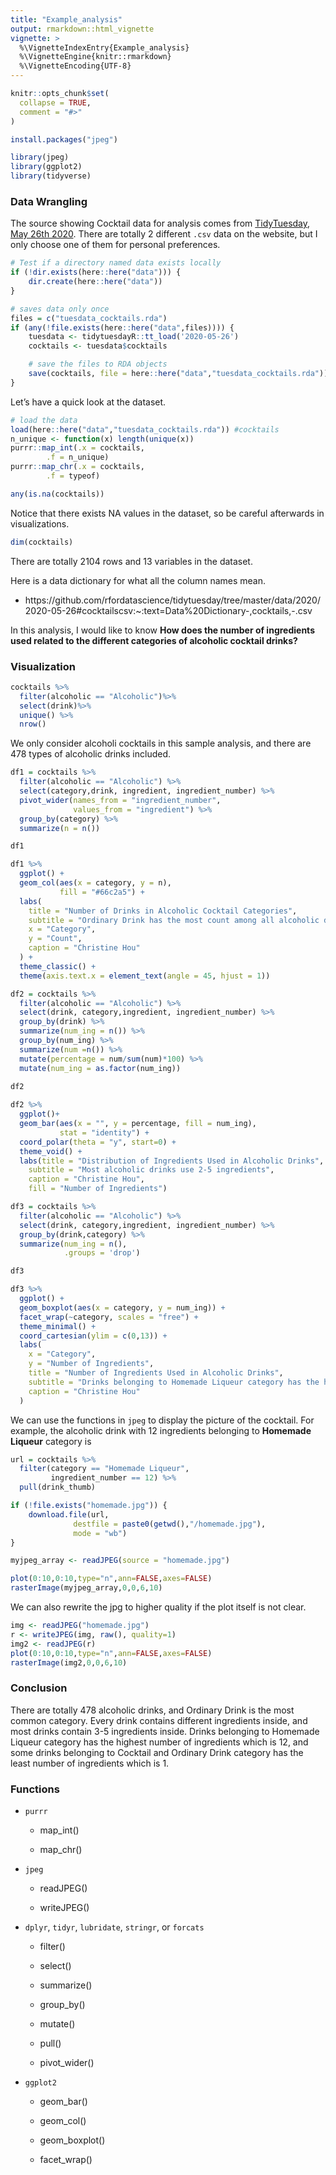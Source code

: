 ```yaml
---
title: "Example_analysis"
output: rmarkdown::html_vignette
vignette: >
  %\VignetteIndexEntry{Example_analysis}
  %\VignetteEngine{knitr::rmarkdown}
  %\VignetteEncoding{UTF-8}
---
```


```r
knitr::opts_chunk$set(
  collapse = TRUE,
  comment = "#>"
)
```

```r
install.packages("jpeg")
```

```r
library(jpeg)
library(ggplot2)
library(tidyverse)
```

### Data Wrangling

The source showing Cocktail data for analysis comes from <a href = "https://www.tidytuesday.com/">TidyTuesday</a>, <a href="https://github.com/rfordatascience/tidytuesday/tree/master/data/2020/2020-05-26">May 26th 2020</a>. There are totally 2 different `.csv` data on the website, but I only choose one of them for personal preferences.

```r
# Test if a directory named data exists locally
if (!dir.exists(here::here("data"))) {
    dir.create(here::here("data"))
}

# saves data only once 
files = c("tuesdata_cocktails.rda")
if (any(!file.exists(here::here("data",files)))) {
    tuesdata <- tidytuesdayR::tt_load('2020-05-26')
    cocktails <- tuesdata$cocktails

    # save the files to RDA objects
    save(cocktails, file = here::here("data","tuesdata_cocktails.rda"))
}
```

Let's have a quick look at the dataset.

```r
# load the data
load(here::here("data","tuesdata_cocktails.rda")) #cocktails
n_unique <- function(x) length(unique(x))
purrr::map_int(.x = cocktails, 
        .f = n_unique)
purrr::map_chr(.x = cocktails, 
        .f = typeof)
```

```r
any(is.na(cocktails))
```

Notice that there exists NA values in the dataset, so be careful afterwards in visualizations.

```r
dim(cocktails)
```

There are totally 2104 rows and 13 variables in the dataset.

Here is a data dictionary for what all the column names mean.

- https://github.com/rfordatascience/tidytuesday/tree/master/data/2020/2020-05-26#cocktailscsv:~:text=Data%20Dictionary-,cocktails,-.csv

In this analysis, I would like to know **How does the number of ingredients used related to the different categories of alcoholic cocktail drinks?**

### Visualization

```r
cocktails %>%
  filter(alcoholic == "Alcoholic")%>%
  select(drink)%>%
  unique() %>%
  nrow()
```

We only consider alcoholi cocktails in this sample analysis, and there are 478 types of alcoholic drinks included.

```r
df1 = cocktails %>%
  filter(alcoholic == "Alcoholic") %>%
  select(category,drink, ingredient, ingredient_number) %>%
  pivot_wider(names_from = "ingredient_number",
              values_from = "ingredient") %>%
  group_by(category) %>%
  summarize(n = n())

df1

df1 %>%
  ggplot() +
  geom_col(aes(x = category, y = n),
           fill = "#66c2a5") +
  labs(
    title = "Number of Drinks in Alcoholic Cocktail Categories",
    subtitle = "Ordinary Drink has the most count among all alcoholic drink categories\nMilk/Float/Shake has the least count",
    x = "Category",
    y = "Count",
    caption = "Christine Hou"
  ) +
  theme_classic() +
  theme(axis.text.x = element_text(angle = 45, hjust = 1))
```


```r
df2 = cocktails %>%
  filter(alcoholic == "Alcoholic") %>%
  select(drink, category,ingredient, ingredient_number) %>%
  group_by(drink) %>%
  summarize(num_ing = n()) %>%
  group_by(num_ing) %>%
  summarize(num =n()) %>%
  mutate(percentage = num/sum(num)*100) %>%
  mutate(num_ing = as.factor(num_ing))

df2
  
df2 %>%
  ggplot()+
  geom_bar(aes(x = "", y = percentage, fill = num_ing),
           stat = "identity") +
  coord_polar(theta = "y", start=0) +
  theme_void() +
  labs(title = "Distribution of Ingredients Used in Alcoholic Drinks",
    subtitle = "Most alcoholic drinks use 2-5 ingredients",
    caption = "Christine Hou",
    fill = "Number of Ingredients")
```

```r
df3 = cocktails %>%
  filter(alcoholic == "Alcoholic") %>%
  select(drink, category,ingredient, ingredient_number) %>%
  group_by(drink,category) %>%
  summarize(num_ing = n(),
            .groups = 'drop')

df3

df3 %>%
  ggplot() +
  geom_boxplot(aes(x = category, y = num_ing)) +
  facet_wrap(~category, scales = "free") +
  theme_minimal() +
  coord_cartesian(ylim = c(0,13)) +
  labs(
    x = "Category",
    y = "Number of Ingredients",
    title = "Number of Ingredients Used in Alcoholic Drinks",
    subtitle = "Drinks belonging to Homemade Liqueur category has the highest number of ingredients (12)\nDrinks belonging to Cocktail and Ordinary Drink category has the least number of ingredients (1)",
    caption = "Christine Hou"
  )
```

We can use the functions in `jpeg` to display the picture of the cocktail. For example, the alcoholic drink with 12 ingredients belonging to **Homemade Liqueur** category is 

```r
url = cocktails %>%
  filter(category == "Homemade Liqueur",
         ingredient_number == 12) %>%
  pull(drink_thumb)

if (!file.exists("homemade.jpg")) {
    download.file(url,
              destfile = paste0(getwd(),"/homemade.jpg"),
              mode = "wb")
}

myjpeg_array <- readJPEG(source = "homemade.jpg")

plot(0:10,0:10,type="n",ann=FALSE,axes=FALSE)
rasterImage(myjpeg_array,0,0,6,10)
```

We can also rewrite the jpg to higher quality if the plot itself is not clear.

```r
img <- readJPEG("homemade.jpg")
r <- writeJPEG(img, raw(), quality=1)
img2 <- readJPEG(r)
plot(0:10,0:10,type="n",ann=FALSE,axes=FALSE)
rasterImage(img2,0,0,6,10)
```




### Conclusion

There are totally 478 alcoholic drinks, and Ordinary Drink is the most common category. Every drink contains different ingredients inside, and most drinks contain 3-5 ingredients inside. Drinks belonging to Homemade Liqueur category has the highest number of ingredients which is 12, and some drinks belonging to Cocktail and Ordinary Drink category has the least number of ingredients which is 1.

### Functions

- `purrr`

  - map_int()
  
  - map_chr()

- `jpeg`

  - readJPEG()
  
  - writeJPEG()

- `dplyr`, `tidyr`, `lubridate`, `stringr`, or `forcats`
  
  - filter()
  
  - select()
  
  - summarize()
  
  - group_by()
  
  - mutate()
  
  - pull()
  
  - pivot_wider()

- `ggplot2`

  - geom_bar()
  
  - geom_col()
  
  - geom_boxplot()
  
  - facet_wrap()